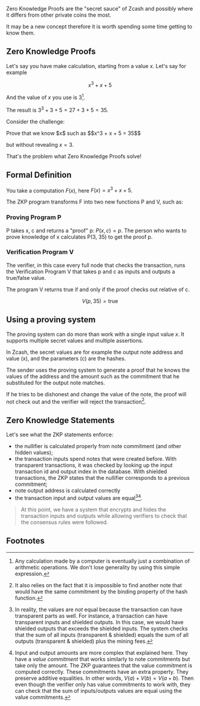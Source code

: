 
Zero Knowledge Proofs are the "secret sauce" of 
Zcash and possibly where it differs from other
private coins the most.

It may be a new concept therefore it is worth
spending some time getting to know them.

## Zero Knowledge Proofs

Let's say you have make calculation, starting
from a value $x$. Let's say for example

$$x^3 + x + 5$$

And the value of $x$ you use is 3[^1].

The result is $3^3 + 3 + 5 = 27 + 3 + 5 = 35$.

Consider the challenge:

<Callout>
Prove that we know $x$ such as
$$x^3 + x + 5 = 35$$

but without revealing $x = 3$.
</Callout>

That's the problem what Zero Knowledge Proofs solve!

## Formal Definition

You take a computation $F(x)$, here $F(x) = x^3+x+5$.

The ZKP program transforms F into two new functions P and V,
such as:

### Proving Program P

P takes x, c and returns a "proof" p: $P(x, c) = p$.
The person who wants to prove knowledge of x calculates P(3, 35) 
to get the proof p.

### Verification Program V

The verifier, in this case every full node that checks the
transaction, runs the Verification Program V that takes
p and c as inputs and outputs a true/false value.

The program V returns true if and only if the proof checks
out relative of c.

$$V(p, 35) = \text{true}$$

## Using a proving system

The proving system can do more than work with a single input
value $x$. It supports multiple secret values and multiple
assertions.

In Zcash, the secret values are for example the output
note address and value (x), and the parameters (c) are
the hashes.

The sender uses the proving system to generate a proof
that he knows the values of the address and the amount
such as the commitment that he substituted for the output note
matches.

If he tries to be dishonest and change the value of the note,
the proof will not check out and the verifier will reject
the transaction[^2].

## Zero Knowledge Statements

Let's see what the ZKP statements enforce:
- the nullifier is calculated properly from note commitment
(and other hidden values);
- the transaction inputs spend notes that were created
before. With transparent transactions, it was checked
by looking up the input transaction id and output index
in the database. With shielded transactions, the ZKP
states that the nullifier corresponds to a previous commitment;
- note output address is calculated correctly
- the transaction input and output values are equal[^3][^4].

> At this point, we have a system that encrypts and hides
the transaction inputs and outputs while allowing verifiers
to check that the consensus rules were followed.

## Footnotes

[^1]: Any calculation made by a computer
is eventually just a combination of arithmetic
operations. We don't lose generality by using
this simple expression.
[^2]: It also relies on the fact that it is impossible
to find another note that would have the same commitment
by the binding property of the hash function.
[^3]: In reality, the values are *not* equal because
the transaction can have transparent parts as well.
For instance, a transaction can have transparent inputs
and shielded outputs. In this case, we would have shielded
outputs that exceeds the shielded inputs. The system
checks that the sum of all inputs (transparent & shielded)
equals the sum of all outputs (transparent & shielded) plus
the mining fees.
[^4]: Input and output amounts are more complex that explained
here. They have a *value commitment* that works similarly to
note commitments but take only the amount. The ZKP guarantees
that the value commitment is computed correctly.
These commitments have an extra property. They preserve
additive equalities. In other words, $V(a) + V(b) = V(a + b)$.
Then even though the verifier only has value commitments to work with,
they can check that the sum of inputs/outputs values are equal
using the value commitments.